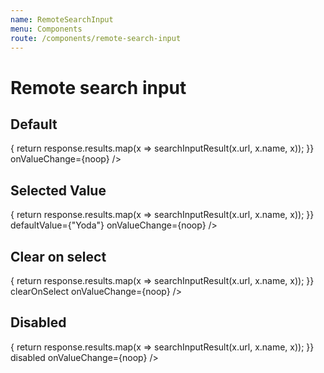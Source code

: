 ```yaml
---
name: RemoteSearchInput
menu: Components
route: /components/remote-search-input
---
```




# Remote search input

## Default

<Playground>
    <div style={{ minHeight: "480px", zIndex: "9999", position: "relative" }}>
        <RemoteSearchInput
            onFetchResults={useDefaultResultsFetcher("https://swapi.co/api/people", "search")}
            onResults={response => {
                return response.results.map(x => searchInputResult(x.url, x.name, x));
            }}
            onValueChange={noop}
        />
    </div>
</Playground>

## Selected Value

<Playground>
    <div style={{ minHeight: "480px", zIndex: "9999", position: "relative" }}>
        <RemoteSearchInput
            onFetchResults={useDefaultResultsFetcher("https://swapi.co/api/people", "search")}
            onResults={response => {
                return response.results.map(x => searchInputResult(x.url, x.name, x));
            }}
            defaultValue={"Yoda"}
            onValueChange={noop}
        />
    </div>
</Playground>

## Clear on select

<Playground>
    <div style={{ minHeight: "480px", zIndex: "9999", position: "relative" }}>
        <RemoteSearchInput
            onFetchResults={useDefaultResultsFetcher("https://swapi.co/api/people", "search")}
            onResults={response => {
                return response.results.map(x => searchInputResult(x.url, x.name, x));
            }}
            clearOnSelect
            onValueChange={noop}
        />
    </div>
</Playground>

## Disabled

<Playground>
    <RemoteSearchInput
        onFetchResults={useDefaultResultsFetcher("https://swapi.co/api/people", "search")}
        onResults={response => {
            return response.results.map(x => searchInputResult(x.url, x.name, x));
        }}
        disabled
        onValueChange={noop}
    />
</Playground>
